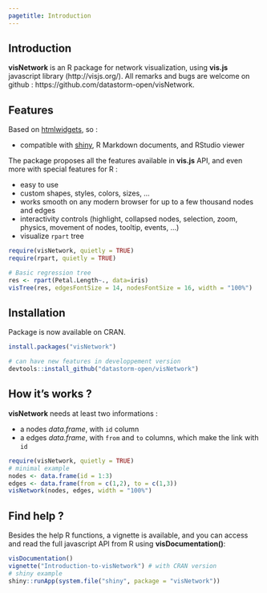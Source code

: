 ```yaml
---
pagetitle: Introduction
---
```


## Introduction

**visNetwork** is an R package for network visualization, using **vis.js** javascript library (http://visjs.org/). All remarks and bugs are welcome on github : https://github.com/datastorm-open/visNetwork.

## Features

Based on [htmlwidgets](http://www.htmlwidgets.org/), so :

* compatible with [shiny ](http://shiny.rstudio.com/),  R Markdown documents, and RStudio viewer

The package proposes all the features available in **vis.js** API, and even more with special features for R : 

* easy to use
* custom shapes, styles, colors, sizes, ...
* works smooth on any modern browser for up to a few thousand nodes and edges
* interactivity controls (highlight, collapsed nodes, selection, zoom, physics, movement of nodes, tooltip, events, ...)
* visualize ``rpart`` tree

```r
require(visNetwork, quietly = TRUE)
require(rpart, quietly = TRUE)

# Basic regression tree
res <- rpart(Petal.Length~., data=iris)
visTree(res, edgesFontSize = 14, nodesFontSize = 16, width = "100%")
```

## Installation

Package is now available on CRAN.

```r
install.packages("visNetwork")

# can have new features in developpement version 
devtools::install_github("datastorm-open/visNetwork")
```

## How it's works ?

**visNetwork** needs at least two informations :

* a nodes _data.frame_, with ```id``` column
* a edges _data.frame_, with ```from``` and ```to``` columns, which make the link with ```id```

```r
require(visNetwork, quietly = TRUE)
# minimal example
nodes <- data.frame(id = 1:3)
edges <- data.frame(from = c(1,2), to = c(1,3))
visNetwork(nodes, edges, width = "100%")
```

## Find help ?

Besides the help R functions, a vignette is available, and you can access and read the full javascript API from R using  **visDocumentation()**:

```r
visDocumentation()
vignette("Introduction-to-visNetwork") # with CRAN version
# shiny example
shiny::runApp(system.file("shiny", package = "visNetwork"))
```




